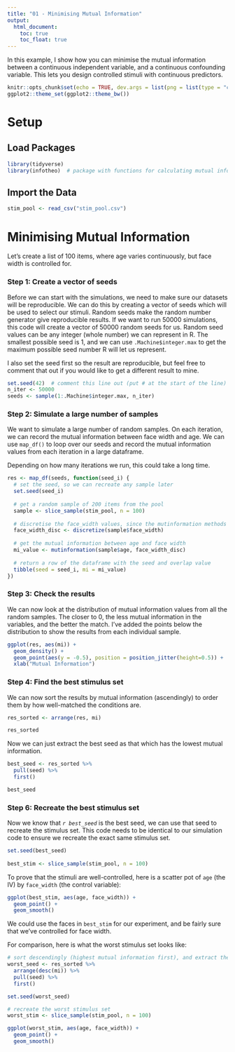 ```yaml
---
title: "01 - Minimising Mutual Information"
output:
  html_document:
    toc: true
    toc_float: true
---
```


In this example, I show how you can minimise the mutual information between a continuous independent variable, and a continuous confounding variable. This lets you design controlled stimuli with continuous predictors.

```r
knitr::opts_chunk$set(echo = TRUE, dev.args = list(png = list(type = "cairo")))
ggplot2::theme_set(ggplot2::theme_bw())
```

# Setup

## Load Packages

```r
library(tidyverse)
library(infotheo)  # package with functions for calculating mutual information
```

## Import the Data

```r
stim_pool <- read_csv("stim_pool.csv")
```

# Minimising Mutual Information

Let's create a list of 100 items, where age varies continuously, but face width is controlled for.

### **Step 1**: Create a vector of seeds

Before we can start with the simulations, we need to make sure our datasets will be reproducible. We can do this by creating a vector of seeds which will be used to select our stimuli. Random seeds make the random number generator give reproducible results. If we want to run 50000 simulations, this code will create a vector of 50000 random seeds for us. Random seed values can be any integer (whole number) we can represent in R. The smallest possible seed is 1, and we can use `.Machine$integer.max` to get the maximum possible seed number R will let us represent.

I also set the seed first so the result are reproducible, but feel free to comment that out if you would like to get a different result to mine.

```r
set.seed(42)  # comment this line out (put # at the start of the line) to get a different result to mine
n_iter <- 50000
seeds <- sample(1:.Machine$integer.max, n_iter)
```

### **Step 2**: Simulate a large number of samples

We want to simulate a large number of random samples. On each iteration, we can record the mutual information between face width and age. We can use `map_df()` to loop over our seeds and record the mutual information values from each iteration in a large dataframe.

Depending on how many iterations we run, this could take a long time.

```r
res <- map_df(seeds, function(seed_i) {
  # set the seed, so we can recreate any sample later
  set.seed(seed_i)
  
  # get a random sample of 200 items from the pool
  sample <- slice_sample(stim_pool, n = 100)
  
  # discretise the face_width values, since the mutinformation methods need discrete data
  face_width_disc <- discretize(sample$face_width)
  
  # get the mutual information between age and face width
  mi_value <- mutinformation(sample$age, face_width_disc)
  
  # return a row of the dataframe with the seed and overlap value
  tibble(seed = seed_i, mi = mi_value)
})
```

### **Step 3**: Check the results

We can now look at the distribution of mutual information values from all the random samples. The closer to 0, the less mutual information in the variables, and the better the match. I've added the points below the distribution to show the results from each individual sample.

```r
ggplot(res, aes(mi)) +
  geom_density() +
  geom_point(aes(y = -0.5), position = position_jitter(height=0.5)) +
  xlab("Mutual Information")
```

### **Step 4**: Find the best stimulus set

We can now sort the results by mutual information (ascendingly) to order them by how well-matched the conditions are.

```r
res_sorted <- arrange(res, mi)

res_sorted
```

Now we can just extract the best seed as that which has the lowest mutual information.

```r
best_seed <- res_sorted %>%
  pull(seed) %>%
  first()

best_seed
```

### **Step 6**: Recreate the best stimulus set

Now we know that *`r best_seed`* is the best seed, we can use that seed to recreate the stimulus set. This code needs to be identical to our simulation code to ensure we recreate the exact same stimulus set.

```r
set.seed(best_seed)
  
best_stim <- slice_sample(stim_pool, n = 100)
```

To prove that the stimuli are well-controlled, here is a scatter pot of `age` (the IV) by `face_width` (the control variable):

```r
ggplot(best_stim, aes(age, face_width)) +
  geom_point() +
  geom_smooth()
```

We could use the faces in `best_stim` for our experiment, and be fairly sure that we've controlled for face width.

For comparison, here is what the worst stimulus set looks like:

```r
# sort descendingly (highest mutual information first), and extract the top seed
worst_seed <- res_sorted %>%
  arrange(desc(mi)) %>%
  pull(seed) %>%
  first()

set.seed(worst_seed)

# recreate the worst stimulus set
worst_stim <- slice_sample(stim_pool, n = 100)

ggplot(worst_stim, aes(age, face_width)) +
  geom_point() +
  geom_smooth()
```
